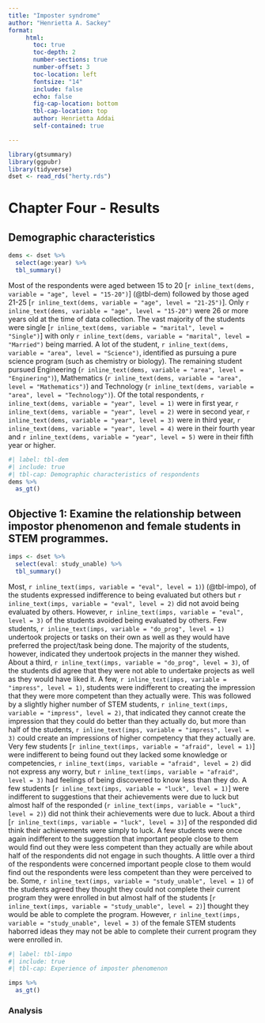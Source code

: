 ```yaml
---
title: "Imposter syndrome"
author: "Henrietta A. Sackey"
format: 
     html:
       toc: true
       toc-depth: 2
       number-sections: true
       number-offset: 3
       toc-location: left
       fontsize: "14"
       include: false
       echo: false
       fig-cap-location: bottom
       tbl-cap-location: top
       author: Henrietta Addai
       self-contained: true

---
```


```r
library(gtsummary)
library(ggpubr)
library(tidyverse)
dset <- read_rds("herty.rds")
```

# Chapter Four - Results

## Demographic characteristics

```r
dems <- dset %>% 
  select(age:year) %>% 
  tbl_summary()
```

Most of the respondents were aged between 15 to 20 [`r inline_text(dems, variable = "age", level = "15-20")`] (@tbl-dem) followed by those aged 21-25 [`r inline_text(dems, variable = "age", level = "21-25")`]. Only `r inline_text(dems, variable = "age", level = "15-20")` were 26 or more years old at the time of data collection. The vast majority of the students were single [`r inline_text(dems, variable = "marital", level = "Single")`] with only `r inline_text(dems, variable = "marital", level = "Married")` being married. A lot of the student, `r inline_text(dems, variable = "area", level = "Science")`, identified as pursuing a pure science program (such as chemistry or biology). The remaining student pursued Engineering (`r inline_text(dems, variable = "area", level = "Enginering")`), Mathematics (`r inline_text(dems, variable = "area", level = "Mathematics")`) and Technology (`r inline_text(dems, variable = "area", level = "Technology")`). Of the total respondents, `r inline_text(dems, variable = "year", level = 1)` were in first year, `r inline_text(dems, variable = "year", level = 2)` were in second year, `r inline_text(dems, variable = "year", level = 3)` were in third year, `r inline_text(dems, variable = "year", level = 4)` were in their fourth year and `r inline_text(dems, variable = "year", level = 5)` were in their fifth year or higher.

```r
#| label: tbl-dem
#| include: true
#| tbl-cap: Demographic characteristics of respondents 
dems %>% 
  as_gt()
```

## Objective 1: Examine the relationship between impostor phenomenon and female students in STEM programmes.

```r
imps <- dset %>% 
  select(eval: study_unable) %>% 
  tbl_summary()
```

Most, `r inline_text(imps, variable = "eval", level = 1)`) (@tbl-impo), of the students expressed indifference to being evaluated but others but `r inline_text(imps, variable = "eval", level = 2)` did not avoid being evaluated by others. However, `r inline_text(imps, variable = "eval", level = 3)` of the students avoided being evaluated by others. Few students, `r inline_text(imps, variable = "do_prog", level = 1)` undertook projects or tasks on their own as well as they would have preferred the project/task being done. The majority of the students, however, indicated they undertook projects in the manner they wished. About a third, `r inline_text(imps, variable = "do_prog", level = 3)`, of the students did agree that they were not able to undertake projects as well as they would have liked it. A few, `r inline_text(imps, variable = "impress", level = 1)`, students were indifferent to creating the impression that they were more competent than they actually were. This was followed by a slightly higher number of STEM students, `r inline_text(imps, variable = "impress", level = 2)`, that indicated they cannot create the impression that they could do better than they actually do, but more than half of the students, `r inline_text(imps, variable = "impress", level = 3)` could create an impressions of higher competency that they actually are. Very few students [`r inline_text(imps, variable = "afraid", level = 1)`] were indifferent to being found out they lacked some knowledge or competencies, `r inline_text(imps, variable = "afraid", level = 2)` did not express any worry, but `r inline_text(imps, variable = "afraid", level = 3)` had feelings of being discovered to know less than they do. A few students [`r inline_text(imps, variable = "luck", level = 1)`] were indifferent to suggestions that their achievements were due to luck but almost half of the responded (`r inline_text(imps, variable = "luck", level = 2)`) did not think their achievements were due to luck. About a third [`r inline_text(imps, variable = "luck", level = 3)`] of the responded did think their achievements were simply to luck. A few students were once again indifferent to the suggestion that important people close to them would find out they were less competent than they actually are while about half of the respondents did not engage in such thoughts. A little over a third of the respondents were concerned important people close to them would find out the respondents were less competent than they were perceived to be. Some, `r inline_text(imps, variable = "study_unable", level = 1)` of the students agreed they thought they could not complete their current program they were enrolled in but almost half of the students [`r inline_text(imps, variable = "study_unable", level = 2)`] thought they would be able to complete the program. However, `r inline_text(imps, variable = "study_unable", level = 3)` of the female STEM students haborred ideas they may not be able to complete their current program they were enrolled in.
```r
#| label: tbl-impo
#| include: true
#| tbl-cap: Experience of imposter phenomenon

imps %>% 
  as_gt()
```

### Analysis


